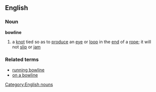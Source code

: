 ==English==
===Noun===
{{wikipedia}}
'''bowline'''
#{{nautical}} a [[knot]] tied so as to [[produce]] an [[eye]] or [[loop]] in the [[end]] of a [[rope]]; it will not [[slip]] or [[jam]]
===Related terms===
*[[running bowline]]
*[[on a bowline]]
[[Category:English nouns]]
